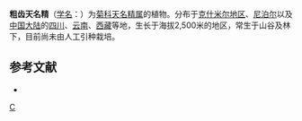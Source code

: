 {{Speciesbox 
| taxon = Carpesium trachelifolium
| authority = Less.
}}
'''粗齿天名精'''（[[学名|学名]]：{{lang|la|''Carpesium trachelifolium''}}）为[[菊科|菊科]][[天名精属|天名精属]]的植物。分布于[[克什米尔地区|克什米尔地区]]、[[尼泊尔|尼泊尔]]以及[[中国大陆|中国大陆]]的[[四川|四川]]、[[云南|云南]]、[[西藏|西藏]]等地，生长于海拔2,500米的地区，常生于山谷及林下，目前尚未由人工引种栽培。

== 参考文献 ==
<div class="references-small">
* {{cite web| url =http://www.bioinfo.cn/db05/KmzwSpecies.php?action=view&id=4334| title =粗齿天名精| work =《中国高等植物数据库全库》| publisher =中国科学院微生物研究所| author =昆明植物研究所| accessdate =2009-02-25| deadurl =yes| archiveurl =https://web.archive.org/web/20160305052355/http://www.bioinfo.cn/db05/KmzwSpecies.php?action=view&id=4334| archivedate =2016-03-05}}
</div>
{{Taxonbar}}

[[Category:天名精属|C]]